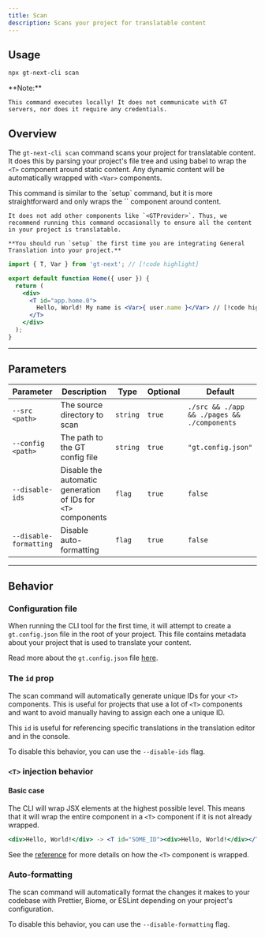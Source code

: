 ```yaml
---
title: Scan
description: Scans your project for translatable content
---
```

## Usage

```bash
npx gt-next-cli scan
```
<Callout type="info">
    **Note:**

    This command executes locally! It does not communicate with GT servers, nor does it require any credentials.
</Callout>

## Overview

The `gt-next-cli scan` command scans your project for translatable content.
It does this by parsing your project's file tree and using babel to wrap the `<T>` component around static content.
Any dynamic content will be automatically wrapped with `<Var>` components.

<Callout type="info">
    This command is similar to the `setup` command, but it is more straightforward and only wraps the `<T>` component around content.

    It does not add other components like `<GTProvider>`. Thus, we recommend running this command occasionally to ensure all the content in your project is translatable.

    **You should run `setup` the first time you are integrating General Translation into your project.**
</Callout>


```jsx title="src/app/Home.js"
import { T, Var } from 'gt-next'; // [!code highlight]

export default function Home({ user }) {
  return (
    <div>
      <T id="app.home.0">
        Hello, World! My name is <Var>{ user.name }</Var> // [!code highlight]
      </T>
    </div>
  );
}
```

---

## Parameters

| Parameter       | Description                                      | Type    | Optional | Default         |
|-----------------|--------------------------------------------------|---------|----------|-----------------|
| `--src <path>`           | The source directory to scan                     | `string`  | `true`     |  `./src && ./app && ./pages && ./components` |
| `--config <path>`        | The path to the GT config file                   | `string`  | `true`     | `"gt.config.json"` |
| `--disable-ids`   | Disable the automatic generation of IDs for `<T>` components         | `flag` | `true`    | `false`           |
| `--disable-formatting`   | Disable auto-formatting         | `flag` | `true`    | `false`           |


---

## Behavior

### Configuration file

When running the CLI tool for the first time, it will attempt to create a `gt.config.json` file in the root of your project.
This file contains metadata about your project that is used to translate your content.

Read more about the `gt.config.json` file [here](/docs/next/reference/gt-config).

### The `id` prop

The scan command will automatically generate unique IDs for your `<T>` components.
This is useful for projects that use a lot of `<T>` components and want to avoid manually having to assign each one a unique ID.

This `id` is useful for referencing specific translations in the translation editor and in the console.

To disable this behavior, you can use the `--disable-ids` flag.

### `<T>` injection behavior

#### Basic case

The CLI will wrap JSX elements at the highest possible level.
This means that it will wrap the entire component in a `<T>` component if it is not already wrapped.

```jsx
<div>Hello, World!</div> -> <T id="SOME_ID"><div>Hello, World!</div></T>
```

See the [reference](/docs/next-cli/reference/wrapping) for more details on how the `<T>` component is wrapped.

### Auto-formatting

The scan command will automatically format the changes it makes to your codebase with Prettier, Biome, or ESLint depending on your project's configuration.

To disable this behavior, you can use the `--disable-formatting` flag.